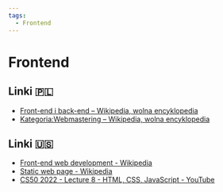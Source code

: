 ```yaml
---
tags:
  - Frontend
---
```


# Frontend

## Linki 🇵🇱

- [Front-end i back-end – Wikipedia, wolna encyklopedia](https://pl.wikipedia.org/wiki/Front-end_i_back-end)
- [Kategoria:Webmastering – Wikipedia, wolna encyklopedia](https://pl.wikipedia.org/wiki/Kategoria:Webmastering)

## Linki 🇺🇸

- [Front-end web development - Wikipedia](https://en.wikipedia.org/wiki/Front-end_web_development)
- [Static web page - Wikipedia](https://en.wikipedia.org/wiki/Static_web_page)
- [CS50 2022 - Lecture 8 - HTML, CSS, JavaScript - YouTube](https://www.youtube.com/watch?v=alnzFK-4xMY)
